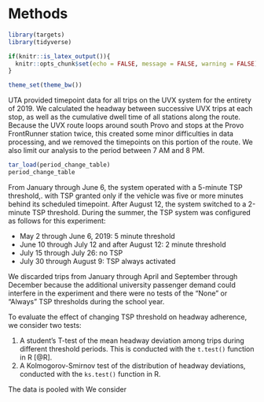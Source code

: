 # Methods

```r
library(targets)
library(tidyverse)

if(knitr::is_latex_output()){
  knitr::opts_chunk$set(echo = FALSE, message = FALSE, warning = FALSE)
}

theme_set(theme_bw())
```

UTA provided timepoint data for all trips on the UVX system for the entirety of
2019. We calculated the headway between successive UVX trips at each stop, as
well as the cumulative dwell time of all stations along the route. Because the
UVX route loops around south Provo and stops at the Provo FrontRunner station
twice, this created some minor difficulties in data processing, and we removed
the timepoints on this portion of the route. We also limit our analysis to the
period between 7 AM and 8 PM.

```r
tar_load(period_change_table)
period_change_table
```

From January through June 6, the system operated with a 5-minute TSP threshold,.
with TSP granted only if the vehicle was five or more minutes behind its
scheduled timepoint. After August 12, the system switched to a 2-minute TSP
threshold. During the summer, the TSP system was configured as follows for this
experiment:

-   May 2 through June 6, 2019: 5 minute threshold
-   June 10 through July 12 and after August 12: 2 minute threshold
-   July 15 through July 26: no TSP
-   July 30 through August 9: TSP always activated

We discarded trips from January through April and September through December
because the additional university passenger demand could interfere in the
experiment and there were no tests of the "None" or "Always" TSP thresholds
during the school year.

To evaluate the effect of changing TSP threshold on headway adherence, we
consider two tests:

1.  A student's T-test of the mean headway deviation among trips during
    different threshold periods. This is conducted with the `t.test()` function
    in R [@R].
2.  A Kolmogorov-Smirnov test of the distribution of headway deviations,
    conducted with the `ks.test()` function in R.

The data is pooled with We consider
